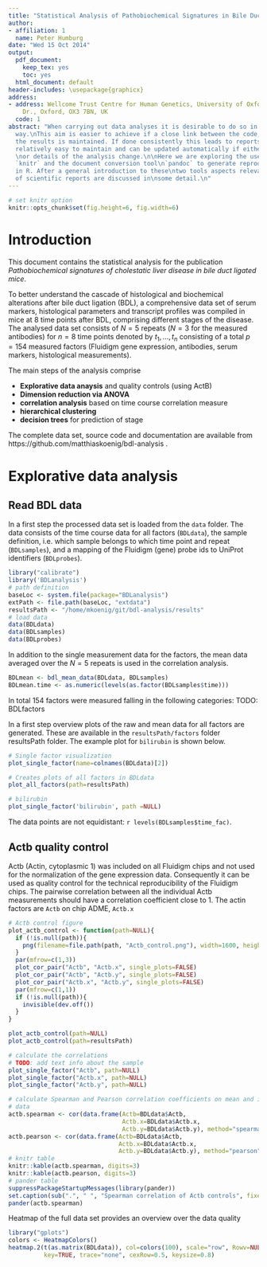 ```yaml
---
title: "Statistical Analysis of Pathobiochemical Signatures in Bile Duct Ligated Mice"
author:
- affiliation: 1
  name: Peter Humburg
date: "Wed 15 Oct 2014"
output:
  pdf_document:
    keep_tex: yes
    toc: yes
  html_document: default
header-includes: \usepackage{graphicx}
address:
- address: Wellcome Trust Centre for Human Genetics, University of Oxford, Roosevelt
    Dr., Oxford, OX3 7BN, UK
  code: 1
abstract: "When carrying out data analyses it is desirable to do so in a reproducible
  way.\nThis aim is easier to achieve if a close link between the code, its documentation\nand
  the results is maintained. If done consistently this leads to reports that\nare
  relatively easy to maintain and can be updated automatically if either the data
  \nor details of the analysis change.\n\nHere we are exploring the use of R package
  `knitr` and the document conversion tool\n`pandoc` to generate reproducible reports
  in R. After a general introduction to these\ntwo tools aspects relevant to the writing
  of scientific reports are discussed in\nsome detail.\n"
---
```

<!--
%\VignetteEngine{knitr}
%\VignetteIndexEntry{BDL raw data processing}
-->
```r
# set knitr option
knitr::opts_chunk$set(fig.height=6, fig.width=6)
```


# Introduction

This document contains the statistical analysis for the publication *Pathobiochemical signatures of cholestatic liver disease in bile duct ligated mice*.

To better understand the cascade of histological and biochemical alterations after bile duct ligation (BDL), a comprehensive data set of serum markers, histological parameters and transcript profiles was compiled in mice at 8 time points after BDL, comprising different stages of the disease. 
The analysed data set consists of $N=5$ repeats ($N=3$ for the measured antibodies) for $n=8$ time points denoted by $t_1,..., t_n$ consisting of a total $p=154$ measured factors (Fluidigm gene expression, antibodies, serum markers, histological measurements).


The main steps of the analysis comprise

* **Explorative data anaysis** and quality controls (using ActB)
* **Dimension reduction via ANOVA**
* **correlation analysis** based on time course correlation measure
* **hierarchical clustering** 
* **decision trees** for prediction of stage

The complete data set, source code and documentation are available from  
https://github.com/matthiaskoenig/bdl-analysis .

# Explorative data analysis
## Read BDL data
In a first step the processed data set is loaded from the `data` folder. The data consists of the time course data for all factors (`BDLdata`), the sample definition, i.e. which sample belongs to which time point and repeat (`BDLsamples`), and a mapping of the Fluidigm (gene) probe ids to UniProt identifiers (`BDLprobes`). 

```r
library("calibrate")
library('BDLanalysis')
# path definition
baseLoc <- system.file(package="BDLanalysis")
extPath <- file.path(baseLoc, "extdata")
resultsPath <- "/home/mkoenig/git/bdl-analysis/results"
# load data
data(BDLdata)
data(BDLsamples)
data(BDLprobes)
```

In addition to the single measurement data for the factors, the mean data averaged over the $N=5$ repeats is used in the correlation analysis.
```r
BDLmean <- bdl_mean_data(BDLdata, BDLsamples)
BDLmean.time <- as.numeric(levels(as.factor(BDLsamples$time)))
```

In total 154 factors were measured falling in the following categories:
TODO: BDLfactors



In a first step overview plots of the raw and mean data for all factors are generated. These are available in the `resultsPath/factors` folder
resultsPath folder. The example plot for `bilirubin` is shown below. 
```r
# Single factor visualization
plot_single_factor(name=colnames(BDLdata)[2])

# Creates plots of all factors in BDLdata
plot_all_factors(path=resultsPath)
```

``` r
# bilirubin
plot_single_factor('bilirubin', path =NULL)
```
The data points are not equidistant: `r levels(BDLsamples$time_fac)`.

## Actb quality control
Actb (Actin, cytoplasmic 1) was included on all Fluidigm chips and not used for the normalization of the gene expression data. Consequently it can be used as quality control for the technical reproducibility of the Fluidigm chips. The pairwise correlation between all the individual Actb measurements should have a correlation coefficient close to 1. The actin factors are `Actb` on chip ADME, `Actb.x` 
```r
# Actb control figure
plot_actb_control <- function(path=NULL){
  if (!is.null(path)){
    png(filename=file.path(path, "Actb_control.png"), width=1600, height=400, res=200)  
  }
  par(mfrow=c(1,3))
  plot_cor_pair("Actb", "Actb.x", single_plots=FALSE)
  plot_cor_pair("Actb", "Actb.y", single_plots=FALSE)
  plot_cor_pair("Actb.x", "Actb.y", single_plots=FALSE)
  par(mfrow=c(1,1))
  if (!is.null(path)){
    invisible(dev.off())
  }
}

plot_actb_control(path=NULL)
plot_actb_control(path=resultsPath)

# calculate the correlations
# TODO: add text info about the sample
plot_single_factor("Actb", path=NULL)
plot_single_factor("Actb.x", path=NULL)
plot_single_factor("Actb.y", path=NULL)

# calculate Spearman and Pearson correlation coefficients on mean and individual
# data
actb.spearman <- cor(data.frame(Actb=BDLdata$Actb, 
                                Actb.x=BDLdata$Actb.x, 
                                Actb.y=BDLdata$Actb.y), method="spearman")
actb.pearson <- cor(data.frame(Actb=BDLdata$Actb, 
                               Actb.x=BDLdata$Actb.x, 
                               Actb.y=BDLdata$Actb.y), method="pearson")
# knitr table
knitr::kable(actb.spearman, digits=3)
knitr::kable(actb.pearson, digits=3)
# pander table
suppressPackageStartupMessages(library(pander))
set.caption(sub(".", " ", "Spearman correlation of Actb controls", fixed = TRUE))
pander(actb.spearman)
```

Heatmap of the full data set provides an overview over the data quality
```r
library("gplots")
colors <- HeatmapColors() 
heatmap.2(t(as.matrix(BDLdata)), col=colors(100), scale="row", Rowv=NULL, Colv=NULL,
          key=TRUE, trace="none", cexRow=0.5, keysize=0.8)
```
